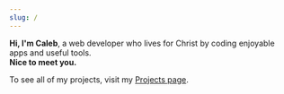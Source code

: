 ```yaml
---
slug: /
---
```


**Hi, I'm Caleb**, a web developer who lives for Christ by coding enjoyable apps and useful tools.  
**Nice to meet you.**

<FeaturedProjects />

To see all of my projects, visit my [Projects page](/projects/).
